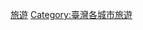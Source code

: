 {{Catnav|頁面分類|地理|...|亞洲地理|東亞地理|台灣地理|臺灣行政區劃|台北市}}
{{Catnav|頁面分類|地理|...|直轄市|各國直轄市|中華民國直轄市|台灣直轄市|台北市}}
{{Catnav|頁面分類|地理|...|城市|各國城市|中華民國城市|台灣城市|台灣直轄市|台北市}}
{{Catnav|頁面分類|地理|...|各國地理|中華民國地理|中華民國行政區劃|中華民國各省行政區劃|臺灣行政區劃|台北市}}
{{Catnav|頁面分類|社會|...|依大洲劃分的產業|各大洲旅遊|亞洲旅遊|台灣旅遊|台灣各地旅遊}}

[[Category:臺北市|旅遊]]
[[Category:臺灣各城市旅遊|Category:臺灣各城市旅遊]]